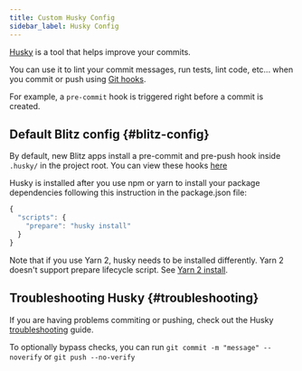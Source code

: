 ```yaml
---
title: Custom Husky Config
sidebar_label: Husky Config
---
```


[Husky](https://typicode.github.io/husky/#/) is a tool that helps improve
your commits.

You can use it to lint your commit messages, run tests, lint code, etc...
when you commit or push using
[Git hooks](https://git-scm.com/docs/githooks).

For example, a `pre-commit` hook is triggered right before a commit is
created.

## Default Blitz config {#blitz-config}

By default, new Blitz apps install a pre-commit and pre-push hook inside
`.husky/` in the project root. You can view these hooks
[here](https://github.com/blitz-js/blitz/tree/canary/packages/generator/templates/app/.husky)

Husky is installed after you use npm or yarn to install your package
dependencies following this instruction in the package.json file:

```js
{
  "scripts": {
    "prepare": "husky install"
  }
}
```

Note that if you use Yarn 2, husky needs to be installed differently. Yarn
2 doesn't support prepare lifecycle script. See
[Yarn 2 install](https://typicode.github.io/husky/#/?id=yarn-2).

## Troubleshooting Husky {#troubleshooting}

If you are having problems commiting or pushing, check out the Husky
[troubleshooting](https://typicode.github.io/husky/#/?id=troubleshoot)
guide.

To optionally bypass checks, you can run
`git commit -m "message" --noverify` or `git push --no-verify`
